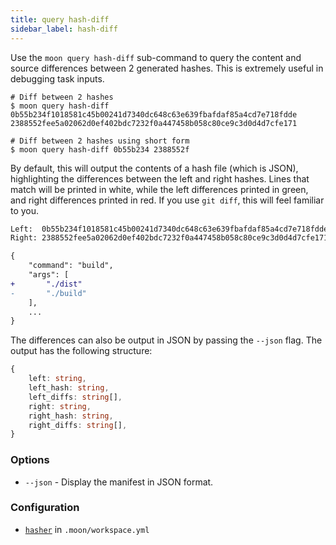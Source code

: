 ```yaml
---
title: query hash-diff
sidebar_label: hash-diff
---
```


Use the `moon query hash-diff` sub-command to query the content and source differences between 2
generated hashes. This is extremely useful in debugging task inputs.

```shell
# Diff between 2 hashes
$ moon query hash-diff 0b55b234f1018581c45b00241d7340dc648c63e639fbafdaf85a4cd7e718fdde 2388552fee5a02062d0ef402bdc7232f0a447458b058c80ce9c3d0d4d7cfe171

# Diff between 2 hashes using short form
$ moon query hash-diff 0b55b234 2388552f
```

By default, this will output the contents of a hash file (which is JSON), highlighting the
differences between the left and right hashes. Lines that match will be printed in white, while the
left differences printed in green, and right differences printed in red. If you use `git diff`, this
will feel familiar to you.

```diff
Left:  0b55b234f1018581c45b00241d7340dc648c63e639fbafdaf85a4cd7e718fdde
Right: 2388552fee5a02062d0ef402bdc7232f0a447458b058c80ce9c3d0d4d7cfe171

{
	"command": "build",
	"args": [
+		"./dist"
-		"./build"
	],
	...
}
```

The differences can also be output in JSON by passing the `--json` flag. The output has the
following structure:

```ts
{
	left: string,
	left_hash: string,
	left_diffs: string[],
	right: string,
	right_hash: string,
	right_diffs: string[],
}
```

### Options

- `--json` - Display the manifest in JSON format.

### Configuration

- [`hasher`](../../config/workspace#hasher) in `.moon/workspace.yml`
